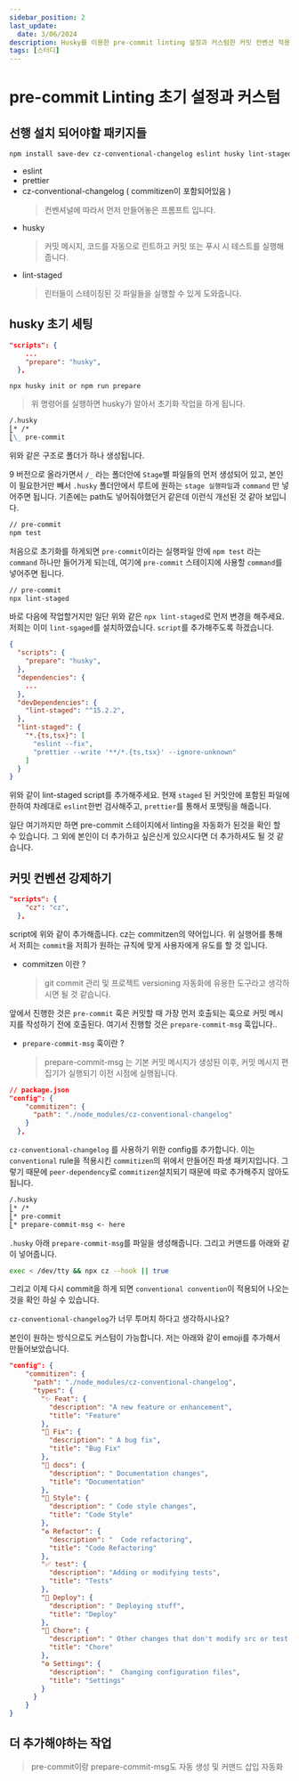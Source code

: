 ```yaml
---
sidebar_position: 2
last_update:
  date: 3/06/2024
description: Husky를 이용한 pre-commit linting 설정과 커스텀한 커밋 컨벤션 적용해보았습니다.
tags: [스터디]
---
```


# pre-commit Linting 초기 설정과 커스텀

## 선행 설치 되어야할 패키지들

```bash
npm install save-dev cz-conventional-changelog eslint husky lint-staged prettier
```

- eslint
- prettier
- cz-conventional-changelog ( commitizen이 포함되어있음 )
  > 컨벤셔널에 따라서 먼저 만들어놓은 프롬프트 입니다.
- husky
  > 커밋 메시지, 코드를 자동으로 린트하고 커밋 또는 푸시 시 테스트를 실행해줍니다.
- lint-staged
  > 린터들이 스테이징된 깃 파일들을 실행할 수 있게 도와줍니다.

## husky 초기 세팅

```json
"scripts": {
    ...
    "prepare": "husky",
  },
```

```
npx husky init or npm run prepare
```

> 위 명령어를 실행하면 husky가 알아서 초기화 작업을 하게 됩니다.

```md
/.husky
⎣* /*
⎣\_ pre-commit
```

위와 같은 구조로 폴더가 하나 생성됩니다.

9 버전으로 올라가면서 `/_` 라는 폴더안에 `Stage`별 파일들의 먼저 생성되어 있고, 본인이 필요한거만 빼서 `.husky` 폴더안에서 루트에 원하는 `stage 실행파일`과 `command` 만 넣어주면 됩니다. 기존에는 path도 넣어줘야했던거 같은데 이런식 개선된 것 같아 보입니다.

```bash
// pre-commit
npm test
```

처음으로 초기화를 하게되면 `pre-commit`이라는 실행파일 안에 `npm test` 라는 `command` 하나만 들어가게 되는데, 여기에 `pre-commit` 스테이지에 사용할 `command`를 넣어주면 됩니다.

```bash
// pre-commit
npx lint-staged
```

바로 다음에 작업할거지만 일단 위와 같은 `npx lint-staged`로 먼저 변경을 해주세요.
저희는 이미 `lint-sgaged`를 설치하였습니다. `script`를 추가해주도록 하겠습니다.

```json
{
  "scripts": {
    "prepare": "husky",
  },
  "dependencies": {
    ...
  },
  "devDependencies": {
    "lint-staged": "^15.2.2",
  },
  "lint-staged": {
    "*.{ts,tsx}": [
      "eslint --fix",
      "prettier --write '**/*.{ts,tsx}' --ignore-unknown"
    ]
  }
}

```

위와 같이 lint-staged script를 추가해주세요. 현재 `staged` 된 커밋안에 포함된 파일에 한하여 차례대로 `eslint`한번 검사해주고, `prettier`를 통해서 포맷팅을 해줍니다.

일단 여기까지만 하면 pre-commit 스테이지에서 linting을 자동화가 된것을 확인 할 수 있습니다. 그 외에 본인이 더 추가하고 싶은신게 있으시다면 더 추가하셔도 될 것 같습니다.

## 커밋 컨벤션 강제하기

```json
"scripts": {
    "cz": "cz",
  },
```

script에 위와 같이 추가해줍니다. cz는 commitzen의 약어입니다. 위 실행어를 통해서 저희는 `commit`을 저희가 원하는 규칙에 맞게 사용자에게 유도를 할 것 입니다.

- commitzen 이란 ?
  > git commit 관리 및 프로젝트 versioning 자동화에 유용한 도구라고 생각하시면 될 것 같습니다.

앞에서 진행한 것은 `pre-commit` 훅은 커밋할 때 가장 먼저 호출되는 훅으로 커밋 메시지를 작성하기 전에 호출된다. 여기서 진행할 것은 `prepare-commit-msg` 훅입니다..

- `prepare-commit-msg` 훅이란 ?
  > prepare-commit-msg 는 기본 커밋 메시지가 생성된 이후, 커밋 메시지 편집기가 실행되기 이전 시점에 실행됩니다.

```json
// package.json
"config": {
    "commitizen": {
      "path": "./node_modules/cz-conventional-changelog"
    }
  },
```

`cz-conventional-changelog` 를 사용하기 위한 config를 추가합니다. 이는 `conventional` rule을 적용시킨 `commitizen`의 위에서 만들어진 파생 패키지입니다. 그렇기 때문에 `peer-dependency`로 `commitizen`설치되기 때문에 따로 추가해주지 않아도 됩니다.

```md
/.husky
⎣* /*
⎣* pre-commit
⎣* prepare-commit-msg <- here
```

`.husky` 아래 `prepare-commit-msg`를 파일을 생성해줍니다. 그리고 커맨드를 아래와 같이 넣어줍니다.

```bash
exec < /dev/tty && npx cz --hook || true
```

그리고 이제 다시 commit을 하게 되면 `conventional convention`이 적용되어 나오는 것을 확인 하실 수 있습니다.

`cz-conventional-changelog`가 너무 투머치 하다고 생각하시나요?

본인이 원하는 방식으로도 커스텀이 가능합니다.
저는 아래와 같이 emoji를 추가해서 만들어보았습니다.

```json
"config": {
    "commitizen": {
      "path": "./node_modules/cz-conventional-changelog",
      "types": {
        "✨ Feat": {
          "description": "A new feature or enhancement",
          "title": "Feature"
        },
        "🐛 Fix": {
          "description": " A bug fix",
          "title": "Bug Fix"
        },
        "📝 docs": {
          "description": " Documentation changes",
          "title": "Documentation"
        },
        "🎨 Style": {
          "description": " Code style changes",
          "title": "Code Style"
        },
        "♻️ Refactor": {
          "description": "  Code refactoring",
          "title": "Code Refactoring"
        },
        "✅ test": {
          "description": "Adding or modifying tests",
          "title": "Tests"
        },
        "🚀 Deploy": {
          "description": " Deploying stuff",
          "title": "Deploy"
        },
        "🔧 Chore": {
          "description": " Other changes that don't modify src or test files",
          "title": "Chore"
        },
        "⚙️ Settings": {
          "description": "  Changing configuration files",
          "title": "Settings"
        }
      }
    }
}
```

## 더 추가해야하는 작업

> pre-commit이랑 prepare-commit-msg도 자동 생성 및 커맨드 삽입 자동화
